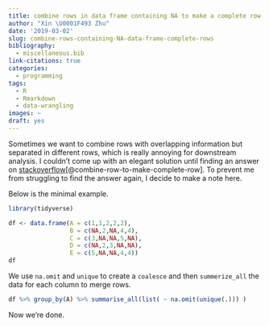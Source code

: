 ```yaml
---
title: combine rows in data frame containing NA to make a complete row
author: "Xin \U0001F493 Zhu"
date: '2019-03-02'
slug: combine-rows-containing-NA-data-frame-complete-rows
bibliography:
  - miscellaneous.bib
link-citations: true
categories:
  - programming
tags:
  - R
  - Rmarkdown
  - data-wrangling
images: ~
draft: yes
---
```


Sometimes we want to combine rows with overlapping information but separated in different rows, which is really annoying for downstream analysis. I couldn't come up with an elegant solution until finding an answer on [stackoverflow](https://stackoverflow.com/a/47563618/10538503)[@combine-row-to-make-complete-row]. To prevent me from struggling to find the answer again, I decide to make a note here. 

Below is the minimal example. 

```r
library(tidyverse)
```

```r
df <- data.frame(A = c(1,1,2,2,2),
                 B = c(NA,2,NA,4,4),
                 C = c(3,NA,NA,5,NA),
                 D = c(NA,2,3,NA,NA),
                 E = c(5,NA,NA,4,4))
df
```

We use `na.omit` and `unique` to create a `coalesce` and then `summerize_all` the data for each column to merge rows. 
```r
df %>% group_by(A) %>% summarise_all(list( ~ na.omit(unique(.))) )
```

Now we're done. 